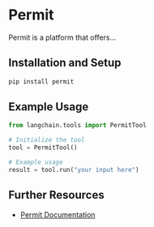 # Permit

Permit is a platform that offers...

## Installation and Setup

```bash
pip install permit
```

## Example Usage

```python
from langchain.tools import PermitTool

# Initialize the tool
tool = PermitTool()

# Example usage
result = tool.run("your input here")
```

## Further Resources

- [Permit Documentation](https://docs.permit.io)